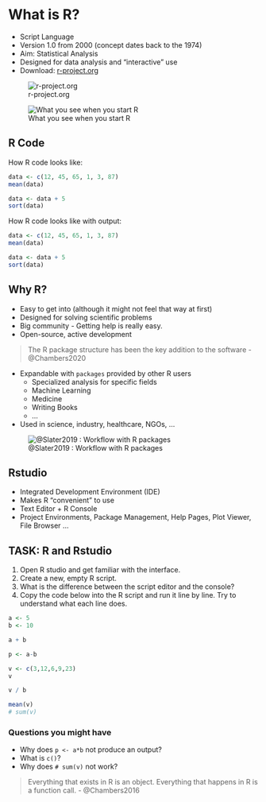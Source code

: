 # What is R?

* Script Language
* Version 1.0 from 2000 (concept dates back to the 1974)
* Aim: Statistical Analysis
* Designed for data analysis and "interactive" use
* Download: [r-project.org](https://www.r-project.org/)

![r-project.org](https://www.r-project.org/Rlogo.png)


![What you see when you start R](assets/R_window.png)


## R Code

How R code looks like:

```r
data <- c(12, 45, 65, 1, 3, 87)
mean(data)

data <- data + 5
sort(data)
```


How R code looks like with output:

```r
data <- c(12, 45, 65, 1, 3, 87)
mean(data)

data <- data + 5
sort(data)
```



## Why R?

* Easy to get into (although it might not feel that way at first)
* Designed for solving scientific problems
* Big community - Getting help is really easy.
* Open-source, active development


> The R package structure has been the key addition to the software - @Chambers2020


* Expandable with `packages` provided by other R users
    * Specialized analysis for specific fields
    * Machine Learning
    * Medicine
    * Writing Books
    * ...
* Used in science, industry, healthcare, NGOs, ... 


![@Slater2019 : Workflow with R packages](https://hess.copernicus.org/articles/23/2939/2019/hess-23-2939-2019-f03-web.png)


## Rstudio

* Integrated Development Environment (IDE)
* Makes R "convenient" to use
* Text Editor + R Console
* Project Environments, Package Management, Help Pages, Plot Viewer, File Browser ...


## TASK: R and Rstudio

1. Open R studio and get familiar with the interface.
2. Create a new, empty R script.
3. What is the difference between the script editor and the console?
4. Copy the code below into the R script and run it line by line. Try to understand what each line does.


```r
a <- 5
b <- 10

a + b

p <- a-b

v <- c(3,12,6,9,23)
v

v / b

mean(v)
# sum(v)
```


### Questions you might have

* Why does `p <- a*b` not produce an output?
* What is `c()`?
* Why does `# sum(v)` not work?


> Everything that exists in R is an object. Everything that happens in R is a function call. - @Chambers2016


